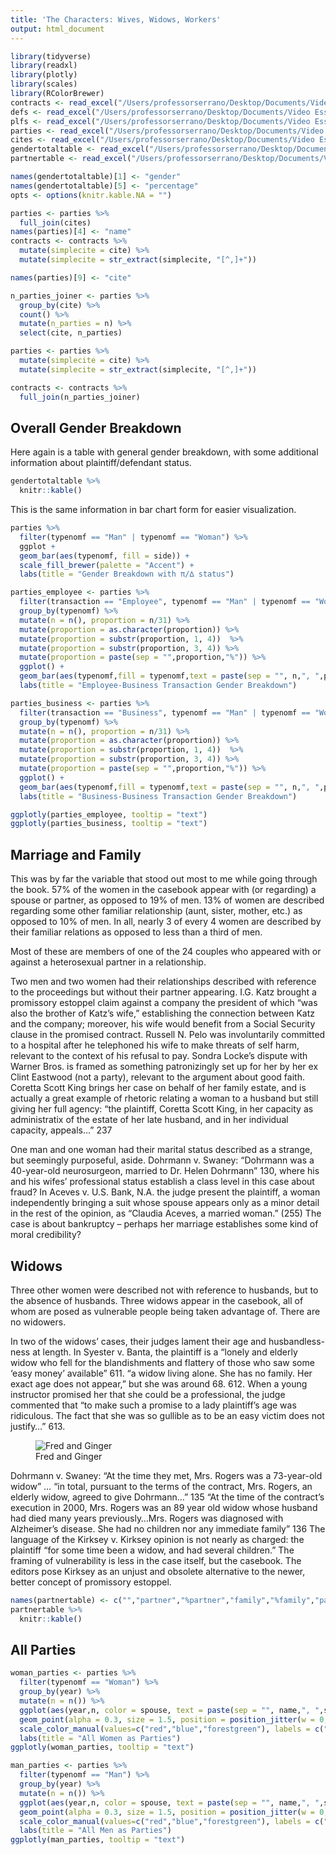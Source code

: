 ```yaml
---
title: 'The Characters: Wives, Widows, Workers'
output: html_document
---
```


```r
library(tidyverse) 
library(readxl)
library(plotly)
library(scales)
library(RColorBrewer)
contracts <- read_excel("/Users/professorserrano/Desktop/Documents/Video Essays/Law/contracts_gender_r_2.xlsx")
defs <- read_excel("/Users/professorserrano/Desktop/Documents/Video Essays/Law/defs_r.xlsx")
plfs <- read_excel("/Users/professorserrano/Desktop/Documents/Video Essays/Law/plfs_r.xlsx")
parties <- read_excel("/Users/professorserrano/Desktop/Documents/Video Essays/Law/parties_r.xlsx")
cites <- read_excel("/Users/professorserrano/Desktop/Documents/Video Essays/Law/cites_for_contracts.xlsx")
gendertotaltable <- read_excel("/Users/professorserrano/Desktop/Documents/Video Essays/Law/gendertotaltable.xlsx")
partnertable <- read_excel("/Users/professorserrano/Desktop/Documents/Video Essays/Law/partner_table.xlsx")

names(gendertotaltable)[1] <- "gender"
names(gendertotaltable)[5] <- "percentage"
opts <- options(knitr.kable.NA = "")

parties <- parties %>%
  full_join(cites)
names(parties)[4] <- "name"
contracts <- contracts %>%
  mutate(simplecite = cite) %>%
  mutate(simplecite = str_extract(simplecite, "[^,]+"))

names(parties)[9] <- "cite"

n_parties_joiner <- parties %>%
  group_by(cite) %>%
  count() %>%
  mutate(n_parties = n) %>%
  select(cite, n_parties)

parties <- parties %>%
  mutate(simplecite = cite) %>%
  mutate(simplecite = str_extract(simplecite, "[^,]+"))

contracts <- contracts %>%
  full_join(n_parties_joiner)

```


## Overall Gender Breakdown 

Here again is a table with general gender breakdown, with some additional information about plaintiff/defendant status. 

```r

gendertotaltable %>%
  knitr::kable()
```

This is the same information in bar chart form for easier visualization.

```r
parties %>%
  filter(typenomf == "Man" | typenomf == "Woman") %>%
  ggplot +
  geom_bar(aes(typenomf, fill = side)) +
  scale_fill_brewer(palette = "Accent") +
  labs(title = "Gender Breakdown with π/∆ status")

```


```r
parties_employee <- parties %>%
  filter(transaction == "Employee", typenomf == "Man" | typenomf == "Woman") %>%
  group_by(typenomf) %>%
  mutate(n = n(), proportion = n/31) %>%
  mutate(proportion = as.character(proportion)) %>%
  mutate(proportion = substr(proportion, 1, 4))  %>%
  mutate(proportion = substr(proportion, 3, 4)) %>%
  mutate(proportion = paste(sep = "",proportion,"%")) %>%
  ggplot() +
  geom_bar(aes(typenomf,fill = typenomf,text = paste(sep = "", n,", ",proportion)),fill=c("cornflowerblue","bisque2")) +
  labs(title = "Employee-Business Transaction Gender Breakdown") 

parties_business <- parties %>%
  filter(transaction == "Business", typenomf == "Man" | typenomf == "Woman") %>%
  group_by(typenomf) %>%
  mutate(n = n(), proportion = n/31) %>%
  mutate(proportion = as.character(proportion)) %>%
  mutate(proportion = substr(proportion, 1, 4))  %>%
  mutate(proportion = substr(proportion, 3, 4)) %>%
  mutate(proportion = paste(sep = "",proportion,"%")) %>%
  ggplot() +
  geom_bar(aes(typenomf,fill = typenomf,text = paste(sep = "", n,", ",proportion)),fill=c("hotpink3","chartreuse4")) +
  labs(title = "Business-Business Transaction Gender Breakdown") 

ggplotly(parties_employee, tooltip = "text")
ggplotly(parties_business, tooltip = "text")
```

## Marriage and Family 

This was by far the variable that stood out most to me while going through the book. 57% of the women in the casebook appear with (or regarding) a spouse or partner, as opposed to 19% of men. 13% of women are described regarding some other familiar relationship (aunt, sister, mother, etc.) as opposed to 10% of men. In all, nearly 3 of every 4 women are described by their familiar relations as opposed to less than a third of men.  

Most of these are members of one of the 24 couples who appeared with or against a heterosexual partner in a relationship. 

Two men and two women had their relationships described with reference to the proceedings but without their partner appearing. I.G. Katz brought a promissory estoppel claim against a company the president of which “was also the brother of Katz’s wife,” establishing the connection between Katz and the company; moreover, his wife would benefit from a Social Security clause in the promised contract. Russell N. Pelo was involuntarily committed to a hospital after he telephoned his wife to make threats of self harm, relevant to the context of his refusal to pay. Sondra Locke’s dispute with Warner Bros. is framed as something patronizingly set up for her by her ex Clint Eastwood (not a party), relevant to the argument about good faith. Coretta Scott King brings her case on behalf of her family estate, and is actually a great example of rhetoric relating a woman to a husband but still giving her full agency: “the plaintiff, Coretta Scott King, in her capacity as administratix of the estate of her late husband, and in her individual capacity, appeals...” 237

One man and one woman had their marital status described as a strange, but seemingly purposeful, aside. Dohrmann v. Swaney: “Dohrmann was a 40-year-old neurosurgeon, married to Dr. Helen Dohrmann” 130, where his and his wifes’ professional status establish a class level in this case about fraud? In Aceves v. U.S. Bank, N.A. the judge present the plaintiff, a woman independently bringing a suit whose spouse appears only as a minor detail in the rest of the opinion, as “Claudia Aceves, a married woman.” (255) The case is about bankruptcy – perhaps her marriage establishes some kind of moral credibility? 

## Widows

Three other women were described not with reference to husbands, but to the absence of husbands. Three widows appear in the casebook, all of whom are posed as vulnerable people being taken advantage of. There are no widowers. 

In two of the widows’ cases, their judges lament their age and husbandless-ness at length. In Syester v. Banta, the plaintiff is a “lonely and elderly widow who fell for the blandishments and flattery of those who saw some ‘easy money’ available” 611. “a widow living alone. She has no family. Her exact age does not appear,” but she was around 68. 612. When a young instructor promised her that she could be a professional, the judge commented that “to make such a promise to a lady plaintiff’s age was ridiculous. The fact that she was so gullible as to be an easy victim does not justify...” 613. 

![Fred and Ginger](/img/rogers.png)

Dohrmann v. Swaney: “At the time they met, Mrs. Rogers was a 73-year-old widow” ... “in total, pursuant to the terms of the contract, Mrs. Rogers, an elderly widow, agreed to give Dohrmann...” 135 “At the time of the contract’s execution in 2000, Mrs. Rogers was an 89 year old widow whose husband had died many years previously...Mrs. Rogers was diagnosed with Alzheimer’s disease. She had no children nor any immediate family” 136
The language of the Kirksey v. Kirksey opinion is not nearly as charged: the plaintiff “for some time been a widow, and had several children.” The framing of vulnerability is less in the case itself, but the casebook. The editors pose Kirksey as an unjust and obsolete alternative to the newer, better concept of promissory estoppel.


```r
names(partnertable) <- c("","partner","%partner","family","%family","partner+family","%p+f")
partnertable %>%
  knitr::kable()
```

## All Parties

```r
woman_parties <- parties %>%
  filter(typenomf == "Woman") %>%
  group_by(year) %>%
  mutate(n = n()) %>%
  ggplot(aes(year,n, color = spouse, text = paste(sep = "", name,", ",side,", ",simplecite))) +
  geom_point(alpha = 0.3, size = 1.5, position = position_jitter(w = 0, h = 0.3)) +
  scale_color_manual(values=c("red","blue","forestgreen"), labels = c("Misc. Family","Unrelated","Spouse/Partner")) +
  labs(title = "All Women as Parties") 
ggplotly(woman_parties, tooltip = "text") 
```


```r
man_parties <- parties %>%
  filter(typenomf == "Man") %>%
  group_by(year) %>%
  mutate(n = n()) %>%
  ggplot(aes(year,n, color = spouse, text = paste(sep = "", name,", ",side,", ",simplecite))) +
  geom_point(alpha = 0.3, size = 1.5, position = position_jitter(w = 0, h = 0.3)) +
  scale_color_manual(values=c("red","blue","forestgreen"), labels = c("Misc. Family","Unrelated","Spouse/Partner")) +
  labs(title = "All Men as Parties") 
ggplotly(man_parties, tooltip = "text") 

```